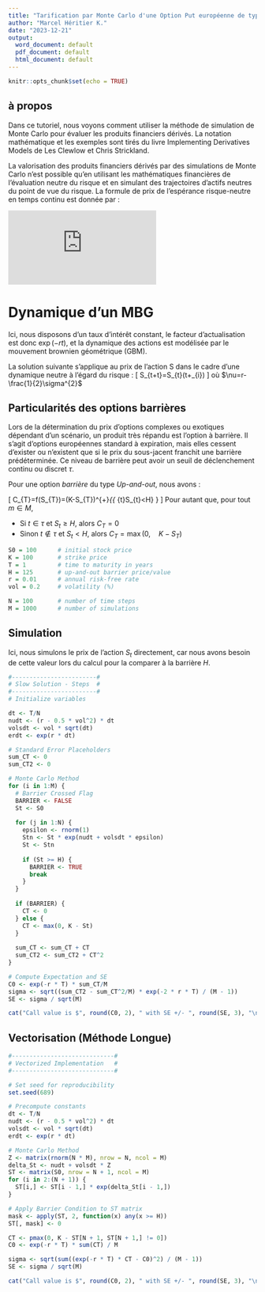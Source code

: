 ```yaml
---
title: "Tarification par Monte Carlo d'une Option Put européenne de type Up-and-Out"
author: "Marcel Héritier K."
date: "2023-12-21"
output:
  word_document: default
  pdf_document: default
  html_document: default
---
```


```r
knitr::opts_chunk$set(echo = TRUE)
```

## à propos

Dans ce tutoriel, nous voyons comment utiliser la méthode de simulation de Monte Carlo pour évaluer les produits financiers dérivés. La notation mathématique et les exemples sont tirés du livre Implementing Derivatives Models de Les Clewlow et Chris Strickland.

La valorisation des produits financiers dérivés par des simulations de Monte Carlo n'est possible qu'en utilisant les mathématiques financières de l'évaluation neutre du risque et en simulant des trajectoires d'actifs neutres du point de vue du risque. La formule de prix de l'espérance risque-neutre en temps continu est donnée par :

[![\\ \begin{equation}\LARGE \\ \frac{C_t}{B_t} = \mathbb{E}_{\mathbb{Q}}[\frac{C_T}{B_T}\mid F_t] \\ \end{equation}](https://latex.codecogs.com/svg.latex?%5C%5C%20%5Cbegin%7Bequation%7D%5CLARGE%20%5C%5C%20%5Cfrac%7BC_t%7D%7BB_t%7D%20%3D%20%5Cmathbb%7BE%7D_%7B%5Cmathbb%7BQ%7D%7D%5B%5Cfrac%7BC_T%7D%7BB_T%7D%5Cmid%20F_t%5D%20%5C%5C%20%5Cend%7Bequation%7D)](#_)

# Dynamique d'un MBG

Ici, nous disposons d'un taux d'intérêt constant, le facteur d'actualisation est donc $\exp(-rt)$, et la dynamique des actions est modélisée par le mouvement brownien géométrique (GBM).

La solution suivante s'applique au prix de l'action S dans le cadre
d'une dynamique neutre à l'égard du risque :
\[
S_{t+\Delta t}=S_{t}\exp\left(\nu\Delta t+\sigma\sqrt{\Delta t}\epsilon_{i}\right)
\]
 où $\nu=r-\frac{1}{2}\sigma^{2}$
 
 
 
## Particularités des options barrières
 
Lors de la détermination du prix d'options complexes ou exotiques dépendant d'un scénario, un produit très répandu est l'option à barrière. Il s'agit d'options européennes standard à expiration, mais elles cessent d'exister ou n'existent que si le prix du sous-jacent franchit une barrière prédéterminée. Ce niveau de barrière peut avoir un seuil de déclenchement continu ou discret $\tau$.


Pour une option _barrière_ du type *Up-and-out*, nous avons :

\[
C_{T}=f(S_{T})=(K-S_{T})^{+}\times\mathbb{I}_{\left\{ \max\limits _{t\in\tau}S_{t}<H\right\} }
\]
Pour autant que, pour tout $m\in M$, 

  * Si $t\in\tau$ et $S_t\geq H$, alors $C_T = 0$
  * Sinon $t\notin\tau$ et $S_t < H$, alors $C_T = \max (0,\quad K-S_T)$
  

```r
S0 = 100      # initial stock price
K = 100       # strike price
T = 1         # time to maturity in years
H = 125       # up-and-out barrier price/value
r = 0.01      # annual risk-free rate
vol = 0.2     # volatility (%)

N = 100       # number of time steps
M = 1000      # number of simulations
```

  
## Simulation

Ici, nous simulons le prix de l'action $S_t$ directement, car nous avons besoin de cette valeur lors du calcul pour la comparer à la barrière $H$.

```r
#------------------------#
# Slow Solution - Steps  #
#------------------------#
# Initialize variables

dt <- T/N
nudt <- (r - 0.5 * vol^2) * dt
volsdt <- vol * sqrt(dt)
erdt <- exp(r * dt)

# Standard Error Placeholders
sum_CT <- 0
sum_CT2 <- 0

# Monte Carlo Method
for (i in 1:M) {
  # Barrier Crossed Flag
  BARRIER <- FALSE
  St <- S0
  
  for (j in 1:N) {
    epsilon <- rnorm(1)
    Stn <- St * exp(nudt + volsdt * epsilon)
    St <- Stn
    
    if (St >= H) {
      BARRIER <- TRUE
      break
    }
  }
  
  if (BARRIER) {
    CT <- 0
  } else {
    CT <- max(0, K - St)
  }
  
  sum_CT <- sum_CT + CT
  sum_CT2 <- sum_CT2 + CT^2
}

# Compute Expectation and SE
C0 <- exp(-r * T) * sum_CT/M
sigma <- sqrt((sum_CT2 - sum_CT^2/M) * exp(-2 * r * T) / (M - 1))
SE <- sigma / sqrt(M)

cat("Call value is $", round(C0, 2), " with SE +/- ", round(SE, 3), "\n")
```


## Vectorisation (Méthode Longue)
```r

#-----------------------------#
# Vectorized Implementation   #
#-----------------------------#

# Set seed for reproducibility
set.seed(689)

# Precompute constants
dt <- T/N
nudt <- (r - 0.5 * vol^2) * dt
volsdt <- vol * sqrt(dt)
erdt <- exp(r * dt)

# Monte Carlo Method
Z <- matrix(rnorm(N * M), nrow = N, ncol = M)
delta_St <- nudt + volsdt * Z
ST <- matrix(S0, nrow = N + 1, ncol = M)
for (i in 2:(N + 1)) {
  ST[i,] <- ST[i - 1,] * exp(delta_St[i - 1,])
}

# Apply Barrier Condition to ST matrix
mask <- apply(ST, 2, function(x) any(x >= H))
ST[, mask] <- 0

CT <- pmax(0, K - ST[N + 1, ST[N + 1,] != 0])
C0 <- exp(-r * T) * sum(CT) / M

sigma <- sqrt(sum((exp(-r * T) * CT - C0)^2) / (M - 1))
SE <- sigma / sqrt(M)

cat("Call value is $", round(C0, 2), " with SE +/- ", round(SE, 3), "\n")


```




